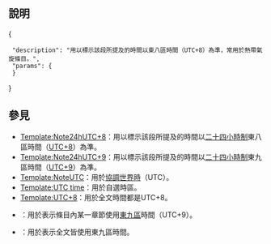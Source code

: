 <includeonly><!-- 在這裡加入模板的保護標識 --></includeonly><noinclude>{{Documentation subpage}}</noinclude>
<!-- 在本行下編輯模板說明 -->
==說明==
<templatedata>
{
  "description": "用以標示該段所提及的時間以東八區時間（UTC+8）為準，常用於熱帶氣旋條目。",
  "params": {
  }
}
</templatedata>

==參見==
*[[Template:Note24hUTC+8]]：用以標示該段所提及的時間以[[二十四小時制]]東八區時間（[[UTC+08:00|UTC+8]]）為準。
*[[Template:Note24hUTC+9]]：用以標示該段所提及的時間以[[二十四小時制]]東九區時間（[[UTC+09:00|UTC+9]]）為準。
*[[Template:NoteUTC]]：用於[[協調世界時]]（UTC）。
*[[Template:UTC time]]：用於自選時區。
*[[Template:UTC+8]]：用於全文時間都是UTC+8。
*{{tl|NoteUTC+9}}：用於表示條目內某一章節使用[[UTC+09:00|東九區]]時間（UTC+9）。
*{{tl|UTC+9}}：用於表示全文皆使用東九區時間。
<includeonly>
<!-- 本行下加入模板的分類 -->

</includeonly>